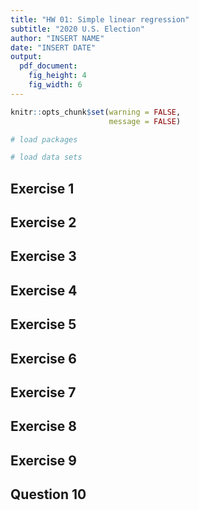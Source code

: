 ```yaml
---
title: "HW 01: Simple linear regression"
subtitle: "2020 U.S. Election"
author: "INSERT NAME"
date: "INSERT DATE"
output: 
  pdf_document: 
    fig_height: 4
    fig_width: 6
---
```


```r
knitr::opts_chunk$set(warning = FALSE, 
                      message = FALSE)
```

```r
# load packages
```

```r
# load data sets
```

## Exercise 1


## Exercise 2


## Exercise 3


## Exercise 4


## Exercise 5


## Exercise 6


## Exercise 7


## Exercise 8


## Exercise 9


## Question 10

